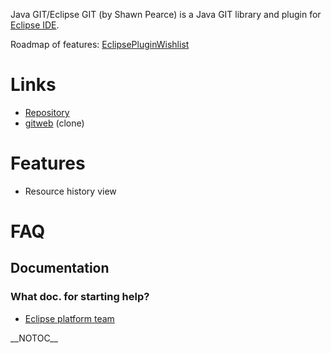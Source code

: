 Java GIT/Eclipse GIT (by Shawn Pearce) is a Java GIT library and plugin for [http://www.eclipse.org/ Eclipse IDE].

Roadmap of features: [[EclipsePluginWishlist]]

= Links =
* [http://www.spearce.org/projects/scm/egit.git Repository]
* [http://repo.or.cz/w/egit.git gitweb] (clone)

= Features =
* Resource history view

= FAQ =
== Documentation ==
=== What doc. for starting help? ===
* [http://www.eclipse.org/eclipse/platform-team/ Eclipse platform team]

__NOTOC__